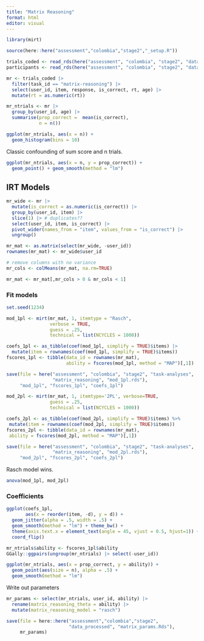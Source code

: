 ```yaml
---
title: "Matrix Reasoning"
format: html
editor: visual
---
```


```r
library(mirt)

source(here::here("assessment","colombia","stage2","_setup.R"))

trials_coded <- read_rds(here("assessment", "colombia", "stage2", "data_processed", "trials_coded.rds"))
participants <- read_rds(here("assessment", "colombia", "stage2", "data_processed", "participants.rds"))
```

```r
mr <- trials_coded |>
  filter(task_id == "matrix-reasoning") |>
  select(user_id, item, response, is_correct, rt, age) |>
  mutate(rt = as.numeric(rt))
```

```r
mr_ntrials <- mr |> 
  group_by(user_id, age) |>
  summarise(prop_correct =  mean(is_correct), 
            n = n())
```

```r
ggplot(mr_ntrials, aes(x = n)) + 
  geom_histogram(bins = 10)
```

Classic confounding of sum score and n trials.

```r
ggplot(mr_ntrials, aes(x = n, y = prop_correct)) +   
  geom_point() + geom_smooth(method = "lm")
```

## IRT Models

```r
mr_wide <- mr |>
  mutate(is_correct = as.numeric(is_correct)) |>
  group_by(user_id, item) |>
  slice(1) |> # duplicates??
  select(user_id, item, is_correct) |>
  pivot_wider(names_from = "item", values_from = "is_correct") |>
  ungroup()

mr_mat <- as.matrix(select(mr_wide, -user_id))
rownames(mr_mat) <- mr_wide$user_id

# remove columns with no variance
mr_cols <- colMeans(mr_mat, na.rm=TRUE) 

mr_mat <- mr_mat[,mr_cols > 0 & mr_cols < 1]
```

### Fit models

```r
set.seed(1234)

mod_1pl <- mirt(mr_mat, 1, itemtype = "Rasch", 
                verbose = TRUE, 
                guess = .25,
                technical = list(NCYCLES = 1000))

coefs_1pl <- as_tibble(coef(mod_1pl, simplify = TRUE)$items) |>
  mutate(item = rownames(coef(mod_1pl, simplify = TRUE)$items))
fscores_1pl <- tibble(data_id = rownames(mr_mat),
                      ability = fscores(mod_1pl, method = "MAP")[,1])

save(file = here("assessment", "colombia", "stage2", "task-analyses", 
                 "matrix_reasoning", "mod_1pl.rds"), 
     "mod_1pl", "fscores_1pl", "coefs_1pl")
```

```r
mod_2pl <- mirt(mr_mat, 1, itemtype='2PL', verbose=TRUE, 
                guess = .25, 
                technical = list(NCYCLES = 1000))

coefs_2pl <- as_tibble(coef(mod_2pl, simplify = TRUE)$items) %>%
 mutate(item = rownames(coef(mod_2pl, simplify = TRUE)$items))
fscores_2pl <- tibble(data_id = rownames(mr_mat),
 ability = fscores(mod_2pl, method = "MAP")[,1])

save(file = here("assessment", "colombia", "stage2", "task-analyses", 
                 "matrix_reasoning", "mod_2pl.rds"), 
     "mod_2pl", "fscores_2pl", "coefs_2pl")
```

Rasch model wins.

```r
anova(mod_1pl, mod_2pl)
```

### Coefficients

```r
ggplot(coefs_1pl, 
       aes(x = reorder(item, -d), y = d)) + 
  geom_jitter(alpha = .5, width = .5) + 
  geom_smooth(method = "lm") + theme_bw() +
  theme(axis.text.x = element_text(angle = 45, vjust = 0.5, hjust=1)) + 
  coord_flip()
```

```r
mr_ntrials$ability <- fscores_1pl$ability
GGally::ggpairs(ungroup(mr_ntrials) |> select(-user_id))
```

```r
ggplot(mr_ntrials, aes(x = prop_correct, y = ability)) + 
  geom_point(aes(size = n), alpha = .5) + 
  geom_smooth(method = "lm")
```

Write out parameters

```r
mr_params <- select(mr_ntrials, user_id, ability) |>
  rename(matrix_reasoning_theta = ability) |>
  mutate(matrix_reasoning_model = "rasch")

save(file = here::here("assessment","colombia","stage2",
                       "data_processed", "matrix_params.Rds"), 
     mr_params)
```
